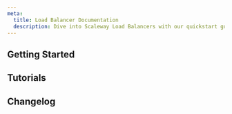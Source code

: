 ```yaml
---
meta:
  title: Load Balancer Documentation
  description: Dive into Scaleway Load Balancers with our quickstart guides, how-tos, tutorials and more.
---
```


<ProductHeader 
   productName="Load Balancer"
   productLogo="loadBalancers"
   description="Load Balancers distribute workloads across servers, ensuring scalable and continuously available applications, even during heavy traffic."
   url="/network/load-balancer/quickstart/"
   label="Load Balancer Quickstart"
/>

## Getting Started

<Grid>
    <SummaryCard
        title="Quickstart"
        icon="rocket"
        description="Learn how to create and configure a Load Balancer."
        label="View Quickstart"
        url="/network/load-balancer/quickstart/"
    />
    <SummaryCard
        title="Concepts"
        icon="info"
        description="Core concepts that give you a better understanding of Load Balancers."
        label="View Concepts"
        url="/network/load-balancer/concepts/"
    />
    <SummaryCard
        title="How-tos"
        icon="help-circle-outline"
        description="Check our guides to creating and configuring Load Balancers."
        label="View How-tos"
        url="/network/load-balancer/how-to/"
    />
        <SummaryCard
        title="Additional Content"
        icon="book-open-outline"
        description="Go beyond the basics with detailed, in-depth guides to configuring your Load Balancer."
        label="Read more"
        url="/network/load-balancer/reference-content/"
    />
</Grid>

## Tutorials

<Grid>
    <DefaultCard
        title="Setting up a load-balanced Wordpress"
        url="/tutorials/configuring-loadbalancer-wordpress/"
        label="Read more"
    />
    <DefaultCard
        title="Getting started with Kubernetes - adding a Load Balancer"
        url="/tutorials/get-started-kubernetes-loadbalancer/"
        label="Read more"
    />
    <DefaultCard
        title="Dealing with load overflow between a proxmox cluster and virtual machines on an Elastic Metal Server over Scaleway Private Networks"
        url="/tutorials/load-overflow-proxmox-and-elastic-metal/"
        label="Read more"
    />
    <DefaultCard
        title="Setting up Traefik v2 and cert-manager on Kapsule"
        url="/tutorials/traefik-v2-cert-manager/"
        label="Read more"
    />
</Grid>

<ClickableBanner
    productLogo="console"
    title="Load Balancer API"
    description="Manage Load Balancers using the Scaleway API."
    url="https://www.scaleway.com/en/developers/api/load-balancer/zoned-api/"
    label="Go to Load Balancer API"
/>

## Changelog

<ChangelogList
    productName="load-balancers"
    numberOfChanges={3}
/>